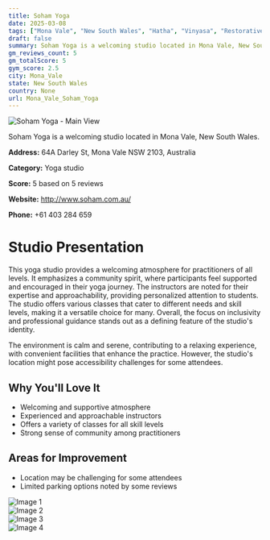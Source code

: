 ```yaml
---
title: Soham Yoga
date: 2025-03-08
tags: ["Mona Vale", "New South Wales", "Hatha", "Vinyasa", "Restorative", "community-focused", "welcoming", "Mona Vale"]  
draft: false
summary: Soham Yoga is a welcoming studio located in Mona Vale, New South Wales.
gm_reviews_count: 5
gm_totalScore: 5
gym_score: 2.5
city: Mona_Vale
state: New South Wales
country: None
url: Mona_Vale_Soham_Yoga
---
```


<div className="aspect-[16/9] relative my-8">
  <img 
    src="https://lh5.googleusercontent.com/p/AF1QipNmNNwj3EZ7DE2dEQvDxNhX9lGhs_Pc8jeG57ot=w1920-h1080-k-no"
    alt="Soham Yoga - Main View"
    className="object-cover absolute inset-0 w-full h-full rounded-lg"
  />
</div>

Soham Yoga is a welcoming studio located in Mona Vale, New South Wales.

**Address:** 64A Darley St, Mona Vale NSW 2103, Australia

**Category:** Yoga studio

**Score:** 5 based on 5 reviews

**Website:** http://www.soham.com.au/

**Phone:** +61 403 284 659

# Studio Presentation

This yoga studio provides a welcoming atmosphere for practitioners of all levels. It emphasizes a community spirit, where participants feel supported and encouraged in their yoga journey. The instructors are noted for their expertise and approachability, providing personalized attention to students. The studio offers various classes that cater to different needs and skill levels, making it a versatile choice for many. Overall, the focus on inclusivity and professional guidance stands out as a defining feature of the studio's identity.

The environment is calm and serene, contributing to a relaxing experience, with convenient facilities that enhance the practice. However, the studio's location might pose accessibility challenges for some attendees.

## Why You'll Love It

- Welcoming and supportive atmosphere
- Experienced and approachable instructors
- Offers a variety of classes for all skill levels
- Strong sense of community among practitioners

## Areas for Improvement

- Location may be challenging for some attendees
- Limited parking options noted by some reviews

<div className="grid grid-cols-1 xl:grid-cols-2 gap-4 my-8">
<div className="aspect-[4/3] relative"><img src="https://lh5.googleusercontent.com/p/AF1QipNeoVIs0dZPpoHlKyc9yDxN-0EWX3ySD5nf6iZj=w1920-h1080-k-no" alt="Image 1" className="object-cover absolute inset-0 w-full h-full rounded-lg" /></div>
<div className="aspect-[4/3] relative"><img src="https://lh5.googleusercontent.com/p/AF1QipMpW4wB31SLFnSzPClo5UFbdnUJSdJO7pHOHdMg=w1920-h1080-k-no" alt="Image 2" className="object-cover absolute inset-0 w-full h-full rounded-lg" /></div>
<div className="aspect-[4/3] relative"><img src="https://lh5.googleusercontent.com/p/AF1QipMGG1m0TOemtDdSfWRnignZ3Q_tK_7IUkPeaXFU=w1920-h1080-k-no" alt="Image 3" className="object-cover absolute inset-0 w-full h-full rounded-lg" /></div>
<div className="aspect-[4/3] relative"><img src="https://lh5.googleusercontent.com/p/AF1QipN0_pDFAUVkXONE0sUh4ShfHoNeEHiclFyakGKT=w1920-h1080-k-no" alt="Image 4" className="object-cover absolute inset-0 w-full h-full rounded-lg" /></div>
</div>